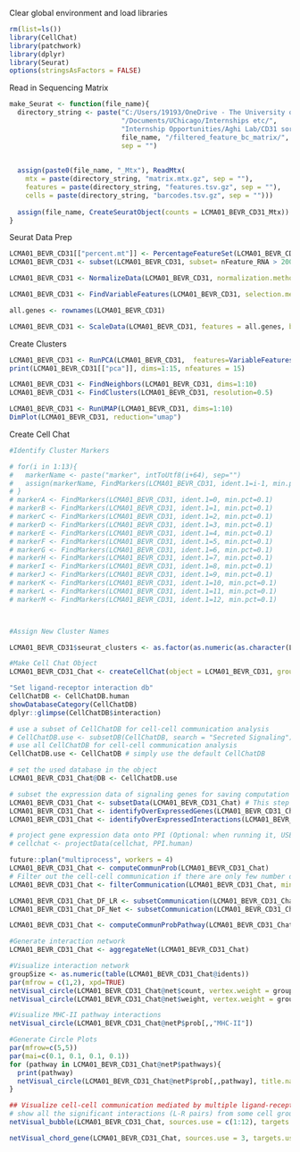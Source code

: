 Clear global environment and load libraries
```r
rm(list=ls())
library(CellChat)
library(patchwork)
library(dplyr)
library(Seurat)
options(stringsAsFactors = FALSE)
```

Read in Sequencing Matrix
```r

make_Seurat <- function(file_name){
  directory_string <- paste("C:/Users/19193/OneDrive - The University of Chicago",
                            "/Documents/UChicago/Internships etc/",
                            "Internship Opportunities/Aghi Lab/CD31 sorted/",
                            file_name, "/filtered_feature_bc_matrix/",
                            sep = "")
  
  
  assign(paste0(file_name, "_Mtx"), ReadMtx(
    mtx = paste(directory_string, "matrix.mtx.gz", sep = ""),
    features = paste(directory_string, "features.tsv.gz", sep = ""),
    cells = paste(directory_string, "barcodes.tsv.gz", sep = ""))) 
  
  assign(file_name, CreateSeuratObject(counts = LCMA01_BEVR_CD31_Mtx))
}

```

Seurat Data Prep
```r
LCMA01_BEVR_CD31[["percent.mt"]] <- PercentageFeatureSet(LCMA01_BEVR_CD31, pattern="^MT-")
LCMA01_BEVR_CD31 <- subset(LCMA01_BEVR_CD31, subset= nFeature_RNA > 200 & nFeature_RNA < 2500 & percent.mt < 5)

LCMA01_BEVR_CD31 <- NormalizeData(LCMA01_BEVR_CD31, normalization.method = "LogNormalize", scale.factor = 10000)

LCMA01_BEVR_CD31 <- FindVariableFeatures(LCMA01_BEVR_CD31, selection.method = "vst", nfeatures=2000)

all.genes <- rownames(LCMA01_BEVR_CD31)

LCMA01_BEVR_CD31 <- ScaleData(LCMA01_BEVR_CD31, features = all.genes, block.size = 1000)
```
Create Clusters
```r
LCMA01_BEVR_CD31 <- RunPCA(LCMA01_BEVR_CD31,  features=VariableFeatures(object=LCMA01_BEVR_CD31))
print(LCMA01_BEVR_CD31[["pca"]], dims=1:15, nfeatures = 15)

LCMA01_BEVR_CD31 <- FindNeighbors(LCMA01_BEVR_CD31, dims=1:10)
LCMA01_BEVR_CD31 <- FindClusters(LCMA01_BEVR_CD31, resolution=0.5)

LCMA01_BEVR_CD31 <- RunUMAP(LCMA01_BEVR_CD31, dims=1:10)
DimPlot(LCMA01_BEVR_CD31, reduction="umap")
```

Create Cell Chat
```r
#Identify Cluster Markers

# for(i in 1:13){
#   markerName <- paste("marker", intToUtf8(i+64), sep="")
#   assign(markerName, FindMarkers(LCMA01_BEVR_CD31, ident.1=i-1, min.pct=0.1))
# }
# markerA <- FindMarkers(LCMA01_BEVR_CD31, ident.1=0, min.pct=0.1)
# markerB <- FindMarkers(LCMA01_BEVR_CD31, ident.1=1, min.pct=0.1)
# markerC <- FindMarkers(LCMA01_BEVR_CD31, ident.1=2, min.pct=0.1)
# markerD <- FindMarkers(LCMA01_BEVR_CD31, ident.1=3, min.pct=0.1)
# markerE <- FindMarkers(LCMA01_BEVR_CD31, ident.1=4, min.pct=0.1)
# markerF <- FindMarkers(LCMA01_BEVR_CD31, ident.1=5, min.pct=0.1)
# markerG <- FindMarkers(LCMA01_BEVR_CD31, ident.1=6, min.pct=0.1)
# markerH <- FindMarkers(LCMA01_BEVR_CD31, ident.1=7, min.pct=0.1)
# markerI <- FindMarkers(LCMA01_BEVR_CD31, ident.1=8, min.pct=0.1)
# markerJ <- FindMarkers(LCMA01_BEVR_CD31, ident.1=9, min.pct=0.1)
# markerK <- FindMarkers(LCMA01_BEVR_CD31, ident.1=10, min.pct=0.1)
# markerL <- FindMarkers(LCMA01_BEVR_CD31, ident.1=11, min.pct=0.1)
# markerM <- FindMarkers(LCMA01_BEVR_CD31, ident.1=12, min.pct=0.1)



#Assign New Cluster Names

LCMA01_BEVR_CD31$seurat_clusters <- as.factor(as.numeric(as.character(LCMA01_BEVR_CD31$seurat_clusters)) + 1)

#Make Cell Chat Object
LCMA01_BEVR_CD31_Chat <- createCellChat(object = LCMA01_BEVR_CD31, group.by="seurat_clusters")
```

```r


"Set ligand-receptor interaction db"
CellChatDB <- CellChatDB.human
showDatabaseCategory(CellChatDB)
dplyr::glimpse(CellChatDB$interaction)

# use a subset of CellChatDB for cell-cell communication analysis
# CellChatDB.use <- subsetDB(CellChatDB, search = "Secreted Signaling") # use Secreted Signaling
# use all CellChatDB for cell-cell communication analysis
CellChatDB.use <- CellChatDB # simply use the default CellChatDB

# set the used database in the object
LCMA01_BEVR_CD31_Chat@DB <- CellChatDB.use
```

```r
# subset the expression data of signaling genes for saving computation cost
LCMA01_BEVR_CD31_Chat <- subsetData(LCMA01_BEVR_CD31_Chat) # This step is necessary even if using the whole database
LCMA01_BEVR_CD31_Chat <- identifyOverExpressedGenes(LCMA01_BEVR_CD31_Chat)
LCMA01_BEVR_CD31_Chat <- identifyOverExpressedInteractions(LCMA01_BEVR_CD31_Chat)

# project gene expression data onto PPI (Optional: when running it, USER should set `raw.use = FALSE` in the function `computeCommunProb()` in order to use the projected data)
# cellchat <- projectData(cellchat, PPI.human)

```

```r
future::plan("multiprocess", workers = 4)
LCMA01_BEVR_CD31_Chat <- computeCommunProb(LCMA01_BEVR_CD31_Chat)
# Filter out the cell-cell communication if there are only few number of cells in certain cell groups
LCMA01_BEVR_CD31_Chat <- filterCommunication(LCMA01_BEVR_CD31_Chat, min.cells = 10)

```

```r
LCMA01_BEVR_CD31_Chat_DF_LR <- subsetCommunication(LCMA01_BEVR_CD31_Chat)
LCMA01_BEVR_CD31_Chat_DF_Net <- subsetCommunication(LCMA01_BEVR_CD31_Chat, slot.name = "netP")
```

```r
LCMA01_BEVR_CD31_Chat <- computeCommunProbPathway(LCMA01_BEVR_CD31_Chat)
```

```r
#Generate interaction network
LCMA01_BEVR_CD31_Chat <- aggregateNet(LCMA01_BEVR_CD31_Chat)

#Visualize interaction network
groupSize <- as.numeric(table(LCMA01_BEVR_CD31_Chat@idents))
par(mfrow = c(1,2), xpd=TRUE)
netVisual_circle(LCMA01_BEVR_CD31_Chat@net$count, vertex.weight = groupSize, weight.scale = T, label.edge= F, title.name = "Number of interactions")
netVisual_circle(LCMA01_BEVR_CD31_Chat@net$weight, vertex.weight = groupSize, weight.scale = T, label.edge= F, title.name = "Interaction weights/strength")
```

```r
#Visualize MHC-II pathway interactions
netVisual_circle(LCMA01_BEVR_CD31_Chat@netP$prob[,,"MHC-II"])
```

```r
#Generate Circle Plots
par(mfrow=c(5,5))
par(mai=c(0.1, 0.1, 0.1, 0.1))
for (pathway in LCMA01_BEVR_CD31_Chat@netP$pathways){
  print(pathway)
  netVisual_circle(LCMA01_BEVR_CD31_Chat@netP$prob[,,pathway], title.name = pathway)
}
```

```r
## Visualize cell-cell communication mediated by multiple ligand-receptors or signaling pathways
# show all the significant interactions (L-R pairs) from some cell groups (defined by 'sources.use') to other cell groups (defined by 'targets.use')
netVisual_bubble(LCMA01_BEVR_CD31_Chat, sources.use = c(1:12), targets.use = c(1:12), remove.isolate = FALSE)
```

```r
netVisual_chord_gene(LCMA01_BEVR_CD31_Chat, sources.use = 3, targets.use = 3, signaling = LCMA01_BEVR_CD31_Chat@netP$pathways)
```



